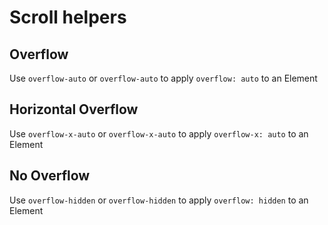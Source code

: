 
# Scroll helpers

## Overflow

Use `overflow-auto` or `overflow-auto` to apply `overflow: auto` to an Element

<Canvas withSource="open">
    <Story id="css-utilities-scroll--overflow" />
</Canvas>

## Horizontal Overflow

Use `overflow-x-auto` or `overflow-x-auto` to apply `overflow-x: auto` to an Element

<Canvas withSource="open">
    <Story id="css-utilities-scroll--overflow-horizontal" />
</Canvas>

## No Overflow

Use `overflow-hidden` or `overflow-hidden` to apply `overflow: hidden` to an Element

<Canvas withSource="open">
    <Story id="css-utilities-scroll--overflow-hidden" />
</Canvas>
